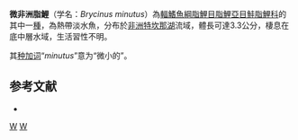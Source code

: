 {{Speciesbox 
| taxon = Brycinus minutus
| status = LC
| status_system = IUCN3.1
| authority =  [[Hopson|Hopson]] & [[Hopson|Hopson]], 1982
| synonyms = *''Alestes minutus''<br /><small>Hopson & Hopson, 1982</small>
}}
'''微非洲脂鯉'''（学名：''Brycinus minutus''）為[[輻鰭魚綱|輻鰭魚綱]][[脂鯉目|脂鯉目]][[脂鯉亞目|脂鯉亞目]][[鮭脂鯉科|鮭脂鯉科]]的其中一[[種|種]]，為熱帶淡水魚，分布於[[非洲|非洲]][[特坎那湖|特坎那湖]]流域，體長可達3.3公分，棲息在底中層水域，生活習性不明。

其[[种加词|种加词]]“''minutus''”意为“微小的”。

== 参考文献 ==
{{refbegin}}
*{{FishBase_species|genus=Brycinus|species=minutus|year=2014|month=1}}
{{refend}}

{{Taxonbar|from=Q3318830}}

[[Category:非洲脂鯉屬|W]]
[[Category:1982年描述的魚類|W]]

{{魚類小作品}}